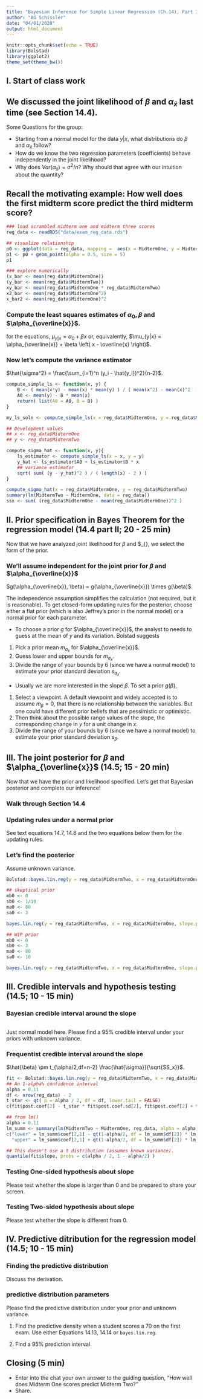 ```yaml
---
title: "Bayesian Inference for Simple Linear Regression (Ch.14), Part II"
author: "AG Schissler"
date: "04/01/2020"
output: html_document
---
```


```r
knitr::opts_chunk$set(echo = TRUE)
library(Bolstad)
library(ggplot2)
theme_set(theme_bw())
```

## I. Start of class work

## We discussed the joint likelihood of $\beta$ and $\alpha_{\bar{x}}$ last time (see Section 14.4).

Some Questions for the group: 

- Starting from a normal model for the data $y|x$, what distributions do $\beta$ and $\alpha_{\bar{x}}$ follow?  
- How do we know the two regression parameters (coefficients) behave independently in the joint likelihood?  
- Why does $Var(\alpha_{\bar{x}})=\sigma^2/n$? Why should that agree with our intuition about the quantity?  

## Recall the motivating example: How well does the first midterm score predict the third midterm score? 

```r
### load scrambled midterm one and midterm three scores
reg_data <- readRDS("data/exam_reg_data.rds")

## visualize relationship
p0 <- ggplot(data = reg_data, mapping =  aes(x = MidtermOne, y = MidtermTwo))
p1 <- p0 + geom_point(alpha = 0.5, size = 5)
p1

### explore numerically
(x_bar <- mean(reg_data$MidtermOne))
(y_bar <- mean(reg_data$MidtermTwo))
xy_bar <- mean(reg_data$MidtermOne * reg_data$MidtermTwo)
x2_bar <- mean(reg_data$MidtermOne^2)
x_bar2 <- mean(reg_data$MidtermOne)^2
```
### Compute the least squares estimates of $\alpha_0, \beta$ and $\alpha_{\overline{x}}$.

for the equations, $\mu_{y|x} = \alpha_0 + \beta x$ or, equivalently, $\mu_{y|x} = \alpha_{\overline{x}} + \beta \left( x - \overline{x} \right)$.

### Now let's compute the variance estimator

$\hat{\sigma^2} = \frac{\sum_{i=1}^n (y_i - \hat{y_i})^2}{n-2}$.

```r
compute_simple_ls <- function(x, y) {
    B <- ( mean(x*y) - mean(x) * mean(y) ) / ( mean(x^2) - mean(x)^2  )
    A0 <- mean(y) - B * mean(x)
    return( list(A0 = A0, B = B) )
}

my_ls_soln <- compute_simple_ls(x = reg_data$MidtermOne, y = reg_data$MidtermTwo)

## Development values
## x <- reg_data$MidtermOne
## y <- reg_data$MidtermTwo

compute_sigma_hat <- function(x, y){
    ls_estimator <- compute_simple_ls(x = x, y = y)
    y_hat <- ls_estimator$A0 + ls_estimator$B * x
    ## variance estimator
    sqrt( sum( (y - y_hat)^2 ) / ( length(x) - 2 ) )
}

compute_sigma_hat(x = reg_data$MidtermOne, y = reg_data$MidtermTwo)
summary(lm(MidtermTwo ~ MidtermOne, data = reg_data))
ssx <- sum( (reg_data$MidtermOne - mean(reg_data$MidtermOne))^2 )
```

## II. Prior specification in Bayes Theorem for the regression model (14.4 part II; 20 - 25 min)

Now that we have analyzed joint likelihood for $\beta$ and $\alpha_{\overline{x}}, we select the form of the prior.

### We'll assume independent for the joint prior for $\beta$ and $\alpha_{\overline{x}}$

$g(\alpha_{\overline{x}}, \beta) = g(\alpha_{\overline{x}}) \times g(\beta)$. 

The independence assumption simplifies the calculation (not required, but it is reasonable). To get closed-form updating rules for the posterior, choose either a flat prior (which is also Jeffrey's prior in the normal model) or a normal prior for each parameter.

- To choose a prior $g$ for $\alpha_{\overline{x}}$, the analyst to needs to guess at the mean of $y$ and its variation. Bolstad suggests

1. Pick a prior mean $m_{a_x}$ for $\alpha_{\overline{x}}$.  
2. Guess lower and upper bounds for $m_{a_x}$.  
3. Divide the range of your bounds by 6 (since we have a normal model) to estimate your prior standard deviation $s_{a_x}$.

- Usually we are more interested in the slope $\beta$. To set a prior $g(\beta)$,

1. Select a viewpoint. A default viewpoint and widely accepted is to assume $m_\beta=0$, that there is no relationship between the variables. But one could have different prior beliefs that are pessimistic or optimistic.  
2. Then think about the possible range values of the slope, the corresponding change in $y$ for a unit change in $x$.   
3. Divide the range of your bounds by 6 (since we have a normal model) to estimate your prior standard deviation $s_\beta$.

## III. The joint posterior for $\beta$ and $\alpha_{\overline{x}}$ (14.5; 15 - 20 min)

Now that we have the prior and likelihood specified. Let's get that Bayesian posterior and complete our inference!

### Walk through Section 14.4 

### Updating rules under a normal prior

See text equations 14.7, 14.8 and the two equations below them for the updating rules.

### Let's find the posterior

Assume unknown variance.

```r

Bolstad::bayes.lin.reg(y = reg_data$MidtermTwo, x = reg_data$MidtermOne, slope.prior = "flat", intcpt.prior = "flat", plot.data = TRUE)

## skeptical prior
mb0 <- 0
sb0 <- 1/10
ma0 <- 80
sa0 <- 3

bayes.lin.reg(y = reg_data$MidtermTwo, x = reg_data$MidtermOne, slope.prior = "normal", intcpt.prior = "normal", mb0=mb0, sb0=sb0, ma0=ma0, sa0=sa0, plot.data = TRUE)

## WIP prior
mb0 <- 0
sb0 <- 3
ma0 <- 80
sa0 <- 10

bayes.lin.reg(y = reg_data$MidtermTwo, x = reg_data$MidtermOne, slope.prior = "normal", intcpt.prior = "normal", mb0=mb0, sb0=sb0, ma0=ma0, sa0=sa0, plot.data = TRUE)

```

## III. Credible intervals and hypothesis testing (14.5; 10 - 15 min)

### Bayesian credible interval around the slope

```r

```

Just normal model here. Please find a 95% credible interval under your priors with unknown variance.

### Frequentist credible interval around the slope

$\hat{\beta} \pm t_{\alpha/2,df=n-2} \frac{\hat{\sigma}}{\sqrt{SS_x}}$.

```r
fit <- Bolstad::bayes.lin.reg(y = reg_data$MidtermTwo, x = reg_data$MidtermOne, slope.prior = "flat", intcpt.prior = "flat", plot.data = TRUE)
## An 1-alpha% confidence interval
alpha = 0.11
df <- nrow(reg_data) - 2
t_star <- qt( p = alpha / 2, df = df, lower.tail = FALSE)
c(fit$post.coef[2] - t_star * fit$post.coef.sd[2], fit$post.coef[2] + t_star * fit$post.coef.sd[2])

## from lm()
alpha = 0.11
lm_summ <- summary(lm(MidtermTwo ~ MidtermOne, reg_data, alpha = alpha))
c("lower" = lm_summ$coef[2,1] - qt(1-alpha/2, df = lm_summ$df[2]) * lm_summ$coef[2, 2],
  "upper" = lm_summ$coef[2,1] + qt(1-alpha/2, df = lm_summ$df[2]) * lm_summ$coef[2, 2])

## This doesn't use a t distribution (assumes known variance).
quantile(fit$slope, probs = c(alpha / 2, 1 - alpha/2) )

```

### Testing One-sided hypothesis about slope

Please test whether the slope is larger than 0 and be prepared to share your screen.

### Testing Two-sided hypothesis about slope

Please test whether the slope is different from 0.

## IV. Predictive ditribution for the regression model (14.5; 10 - 15 min)

### Finding the predictive distribution

Discuss the derivation.

### predictive distribution parameters

Please find the predictive distribution under your prior and unknown variance.

1. Find the predictive density when a student scores a 70 on the first exam. Use either Equations 14.13, 14.14 or `bayes.lin.reg`.

2. Find a 95% prediction interval

## Closing (5 min)

- Enter into the chat your own answer to the guiding question, "How well does Midterm One scores predict Midterm Two?"
- Share.

